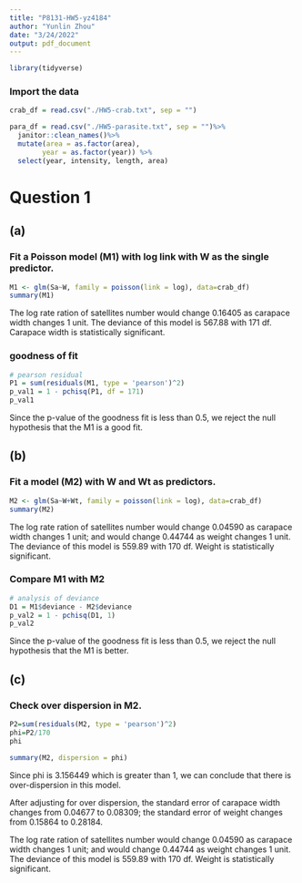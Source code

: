 ```yaml
---
title: "P8131-HW5-yz4184"
author: "Yunlin Zhou"
date: "3/24/2022"
output: pdf_document
---
```

```r
library(tidyverse)
```

### Import the data

```r
crab_df = read.csv("./HW5-crab.txt", sep = "")

para_df = read.csv("./HW5-parasite.txt", sep = "")%>%
  janitor::clean_names()%>%
  mutate(area = as.factor(area),
        year = as.factor(year)) %>%
  select(year, intensity, length, area)
```

# Question 1

## (a)

###  Fit a Poisson model (M1) with log link with W as the single predictor.

```r
M1 <- glm(Sa~W, family = poisson(link = log), data=crab_df)
summary(M1) 
```

The log rate ration of satellites number would change 0.16405 as carapace width changes 1 unit. The deviance of this model is 567.88 with 171 df. Carapace width is statistically significant.

### goodness of fit

```r
# pearson residual
P1 = sum(residuals(M1, type = 'pearson')^2)
p_val1 = 1 - pchisq(P1, df = 171)
p_val1
```

Since the p-value of the goodness fit is less than 0.5, we reject the null hypothesis that the M1 is a good fit.

## (b)

###  Fit a model (M2) with W and Wt as predictors.

```r
M2 <- glm(Sa~W+Wt, family = poisson(link = log), data=crab_df)
summary(M2) 
```

The log rate ration of satellites number would change 0.04590 as carapace width changes 1 unit; and would change 0.44744 as weight changes 1 unit. The deviance of this model is 559.89 with 170 df. Weight is statistically significant.

### Compare M1 with M2

```r
# analysis of deviance
D1 = M1$deviance - M2$deviance
p_val2 = 1 - pchisq(D1, 1)
p_val2
```

Since the p-value of the goodness fit is less than 0.5, we reject the null hypothesis that the M1 is better.


## (c)

### Check over dispersion in M2.

```r
P2=sum(residuals(M2, type = 'pearson')^2)
phi=P2/170
phi

summary(M2, dispersion = phi)
```

Since phi is 3.156449 which is greater than 1, we can conclude that there is over-dispersion in this model.

After adjusting for over dispersion, the standard error of carapace width changes from 0.04677 to 0.08309; the standard error of weight changes from 0.15864 to 0.28184. 

The log rate ration of satellites number would change 0.04590 as carapace width changes 1 unit; and would change 0.44744 as weight changes 1 unit. The deviance of this model is 559.89 with 170 df. Weight is statistically significant.

